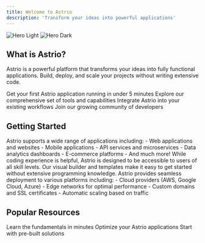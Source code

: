 ```yaml
---
title: Welcome to Astrio
description: 'Transform your ideas into powerful applications'
---
```


<img
  className="block dark:hidden"
  src="/images/hero-light.png"
  alt="Hero Light"
/>
<img
  className="hidden dark:block"
  src="/images/hero-dark.png"
  alt="Hero Dark"
/>

## What is Astrio?

Astrio is a powerful platform that transforms your ideas into fully functional applications. Build, deploy, and scale your projects without writing extensive code.

<CardGroup cols={2}>
  <Card
    title="Quick Setup"
    icon="rocket"
    href="/quickstart"
  >
    Get your first Astrio application running in under 5 minutes
  </Card>
  <Card
    title="Powerful Features"
    icon="palette"
    href="/essentials/features"
  >
    Explore our comprehensive set of tools and capabilities
  </Card>
  <Card
    title="API Reference"
    icon="code"
    href="/api-reference"
  >
    Integrate Astrio into your existing workflows
  </Card>
  <Card
    title="Community"
    icon="users"
    href="https://community.astrio.dev"
  >
    Join our growing community of developers
  </Card>
</CardGroup>

## Getting Started

<AccordionGroup>
  <Accordion title="What can I build with Astrio?">
    Astrio supports a wide range of applications including:
    - Web applications and websites
    - Mobile applications
    - API services and microservices
    - Data analytics dashboards
    - E-commerce platforms
    - And much more!
  </Accordion>

  <Accordion title="Do I need coding experience?">
    While coding experience is helpful, Astrio is designed to be accessible to users of all skill levels. Our visual builder and templates make it easy to get started without extensive programming knowledge.
  </Accordion>

  <Accordion title="How does deployment work?">
    Astrio provides seamless deployment to various platforms including:
    - Cloud providers (AWS, Google Cloud, Azure)
    - Edge networks for optimal performance
    - Custom domains and SSL certificates
    - Automatic scaling based on traffic
  </Accordion>
</AccordionGroup>

## Popular Resources

<CardGroup cols={3}>
  <Card
    title="Quickstart Guide"
    icon="play"
    href="/quickstart"
  >
    Learn the fundamentals in minutes
  </Card>
  <Card
    title="Best Practices"
    icon="star"
    href="/essentials/best-practices"
  >
    Optimize your Astrio applications
  </Card>
  <Card
    title="Templates"
    icon="template"
    href="/templates"
  >
    Start with pre-built solutions
  </Card>
</CardGroup> 